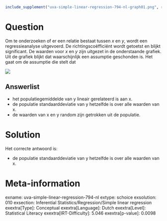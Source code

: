 ```r
include_supplement("uva-simple-linear-regression-794-nl-graph01.png", recursive = TRUE)
```

Question
========

Om te onderzoeken of er een relatie bestaat tussen *x* en *y*, wordt een
regressieanalyse uitgevoerd. De richtingscoëfficiënt wordt getoetst en
blijkt significant. De waarden voor *x* en *y* zijn uitgezet in de
onderstaande grafiek. Uit de grafiek blijkt dat waarschijnlijk een
assumptie geschonden is. Het gaat om de assumptie die stelt dat

![](uva-simple-linear-regression-794-nl-graph01.png)

Answerlist
----------

* het populatiegemiddelde van y lineair gerelateerd is aan x.
* de populatie standaarddeviatie van y hetzelfde is over alle waarden van x.
* de waarden van x en y random zijn getrokken uit de populatie.

Solution
========

Het correcte antwoord is: 

* de populatie standaarddeviatie van y hetzelfde is over alle waarden van x.

Meta-information
================
exname: uva-simple-linear-regression-794-nl
extype: schoice
exsolution: 010
exsection: Inferential Statistics/Regression/Simple linear regression
exextra[Type]: Conceptual
exextra[Language]: Dutch
exextra[Level]: Statistical Literacy
exextra[IRT-Difficulty]: 5.046
exextra[p-value]: 0.0098
